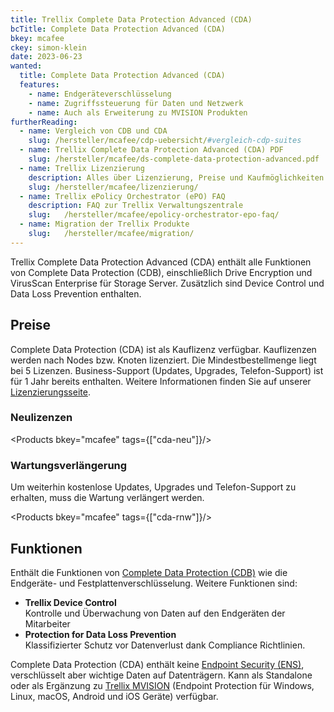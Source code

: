```yaml
---
title: Trellix Complete Data Protection Advanced (CDA)
bcTitle: Complete Data Protection Advanced (CDA)
bkey: mcafee
ckey: simon-klein
date: 2023-06-23
wanted:
  title: Complete Data Protection Advanced (CDA)
  features:
    - name: Endgeräteverschlüsselung
    - name: Zugriffssteuerung für Daten und Netzwerk
    - name: Auch als Erweiterung zu MVISION Produkten
furtherReading:
  - name: Vergleich von CDB und CDA
    slug: /hersteller/mcafee/cdp-uebersicht/#vergleich-cdp-suites
  - name: Trellix Complete Data Protection Advanced (CDA) PDF
    slug: /hersteller/mcafee/ds-complete-data-protection-advanced.pdf
  - name: Trellix Lizenzierung
    description: Alles über Lizenzierung, Preise und Kaufmöglichkeiten. Mit vielen Tipps und Beispielen.
    slug: /hersteller/mcafee/lizenzierung/
  - name: Trellix ePolicy Orchestrator (ePO) FAQ
    description: FAQ zur Trellix Verwaltungszentrale
    slug:   /hersteller/mcafee/epolicy-orchestrator-epo-faq/
  - name: Migration der Trellix Produkte
    slug:   /hersteller/mcafee/migration/
---
```




<Intro>

Trellix Complete Data Protection Advanced (CDA) enthält alle Funktionen von Complete Data Protection (CDB), einschließlich Drive Encryption und VirusScan Enterprise für Storage Server. Zusätzlich sind Device Control und Data Loss Prevention enthalten.


</Intro>

<TOC />

## Preise

Complete Data Protection (CDA) ist als Kauflizenz verfügbar. Kauflizenzen werden nach Nodes bzw. Knoten lizenziert. Die Mindestbestellmenge liegt bei 5 Lizenzen. Business-Support (Updates, Upgrades, Telefon-Support) ist für 1 Jahr bereits enthalten. Weitere Informationen finden Sie auf unserer [Lizenzierungsseite](/hersteller/mcafee/lizenzierung/).

### Neulizenzen

<Products bkey="mcafee" tags={["cda-neu"]}/>

### Wartungsverlängerung

Um weiterhin kostenlose Updates, Upgrades und Telefon-Support zu erhalten, muss die Wartung verlängert werden.


<Products bkey="mcafee" tags={["cda-rnw"]}/>

## Funktionen

Enthält die Funktionen von [Complete Data Protection (CDB)](/hersteller/mcafee/complete-data-protection/) wie die Endgeräte- und Festplattenverschlüsselung. Weitere Funktionen sind:

-  **Trellix Device Control**  <br />
Kontrolle und Überwachung von Daten auf den Endgeräten der Mitarbeiter
-  **Protection for Data Loss Prevention**  <br />
Klassifizierter Schutz vor Datenverlust dank Compliance Richtlinien.


<Info>

Complete Data Protection (CDA) enthält keine [Endpoint Security (ENS)](/hersteller/mcafee/endpoint-security/), verschlüsselt aber wichtige Daten auf Datenträgern. Kann als Standalone oder als Ergänzung zu [Trellix MVISION](/hersteller/mcafee/mvision/) (Endpoint Protection für Windows, Linux, macOS, Android und iOS Geräte) verfügbar.

</Info>
